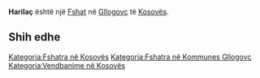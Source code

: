 {{Fshat në Kosovës
 | Emri                = Harilaç
| sqi_N_name = Harilaç
| sqi_N_FULL_NAME_RO = Harilaç
| sqi_N_FULL_NAME_ND_RO = Harilac
| sqi_N_SORT_NAME_RG = HARILAC
| sqi_N_FULL_NAME_RG = Harilaç
| sqi_N_FULL_NAME_ND_RG = Harilac
| sqi_V_name = Harilaq
| sqi_V_FULL_NAME_RO = Harilaq Harilaçi
| sqi_V_FULL_NAME_ND_RO = Harilaq Harilaci
| sqi_V_SORT_NAME_RG = HARILAQ HARILACI
| sqi_V_FULL_NAME_RG = Harilaq Harilaçi
| sqi_V_FULL_NAME_ND_RG = Harilaq Harilaci
| srp_N_name = Ariljača
| srp_N_FULL_NAME_RO = Ariljača
| srp_N_FULL_NAME_ND_RO = Ariljaca
| srp_N_SORT_NAME_RG = ARILJACA
| srp_N_FULL_NAME_RG = Ariljača
| srp_N_FULL_NAME_ND_RG = Ariljaca
| srp_NS_name = Ариљача
| srp_NS_FULL_NAME_RO = Ариљача
| srp_NS_FULL_NAME_ND_RO = Ариљача
| srp_NS_SORT_NAME_RG = АРИЉАЧА
| srp_NS_FULL_NAME_RG = Ариљача
| srp_NS_FULL_NAME_ND_RG = Ариљача
| srp_V_name = Ariliača
| srp_V_FULL_NAME_RO = Ariliača
| srp_V_FULL_NAME_ND_RO = Ariliaca
| srp_V_SORT_NAME_RG = ARILIACA
| srp_V_FULL_NAME_RG = Ariliača
| srp_V_FULL_NAME_ND_RG = Ariliaca

 | Emri (Rasa dhanore) = 
 | Figura              = 
 | Shteti              = Kosovo
 | Komuna              = Gllogovc
 | Kodi postar         = 
 | Sipërfaqja          = 

 | Popullsia           = 

 | Regj. i popullsisë  = 
 | Dend. e popullsisë  = 
 | Faqja zyrtare       = 
 <!--- Koordinatat ----> 
 | Gjerësia            = 42.584167
 | Gjatësia            = 21.001944
 | Lartësia            = 
}}
'''Harilaç''' është një [[Fshat]] në [[Gllogovc]] të [[Kosovës]].

<!-- == Gjeografia == -->
<!-- == Historia == -->
<!-- == Demografia == -->
== Shih edhe ==
{{Komuna Gllogovc}}
{{Kosovo-Administrata-Cung}}

[[Kategoria:Fshatra në Kosovës]]
[[Kategoria:Fshatra në Kommunes Gllogovc]]
[[Kategoria:Vendbanime në Kosovës]]